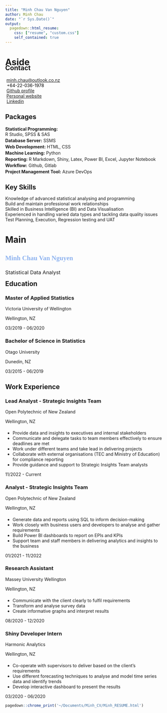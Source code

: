 ```yaml
---
title: "Minh Chau Van Nguyen"
author: Minh Chau
date: "`r Sys.Date()`"
output:
  pagedown::html_resume:
    css: ["resume", "custom.css"]
    self_contained: true
---
```




Aside
================================================================================

<div style="margin-top:-40px;">
Contact {#contact}
--------------------------------------------------------------------------------

 <i class="fa fa-envelope" style ="margin-left:2px;margin-right:2px;margin-bottom:6px;color:#8db2ef;"></i> [<span style="text-decoration:underline !important;">minh.chau@outlook.co.nz</span>](mailto:minh.chau@outlook.co.nz)
 <br>
 <i class="fa fa-phone" style ="margin-left:2px;margin-right:3px;color:#8db2ef;"></i><span style="font-weight:400; color:black;">+64-22-036-1978</span><br>
 <i class="fa fa-github" style ="margin-left:2px;margin-top:5px;margin-right:2px;color:#8db2ef;"></i>[Github profile](https://github.com/MinhChauVanNguyen)<br>
 <i class="fa fa-home" style ="margin-left:2px;margin-top:5px;margin-right:2px;color:#8db2ef;"></i>[Personal website](https://minhchauvannguyen.github.io/)<br>
 <i class="fa fa-linkedin" style ="margin-left:2.5px;margin-top:5px;margin-right:2px;color:#8db2ef;"></i> [Linkedin](https://www.linkedin.com/in/minh-chau-van/)<br>

</div>


Packages {#packages}
--------------------------------------------------------------------------------
<div style="margin-top:10px;"></div>
**Statistical Programming:** <br>R Studio, SPSS & SAS
<div style = "margin-bottom:3px;"></div>
**Database Server:** SSMS<br>
<div style = "margin-bottom:3px;"></div>
**Web Development:** HTML, CSS <br>
<div style = "margin-bottom:3px;"></div>
**Machine Learning:** Python <br>
<div style = "margin-bottom:3px;"></div>
**Reporting:** R Markdown, Shiny, Latex, Power BI, Excel, Jupyter Notebook<br>
<div style = "margin-bottom:3px;"></div>
**Workflow:** Github, Gitlab<br>
<div style = "margin-bottom:3px;"></div>
**Project Management Tool:** Azure DevOps<br>
<div style = "margin-bottom:3px;"></div>



Key Skills {#skills}
--------------------------------------------------------------------------------
<div style="margin-bottom:20px;margin-top:-5px"></div>
<div class="container">
  <div class="skills">Knowledge of advanced statistical analysing and programming</div>
</div>


<div class="container">
  <div class="skills">Build and maintain professional work relationships</div>
</div>


<div class="container">
  <div class="skills">Skilled in Business Intelligence (BI) and Data Visualisation</div>
</div>


<div class="container">
  <div class="skills">Experienced in handling varied data types and tackling data quality issues</div>
</div>


<div class="container">
  <div class="skills">Test Planning, Execution, Regression testing and UAT</div>
</div>




Main
================================================================================

<span style="font-family:Graphik, sans serif !important;color:#8db2ef;font-weight:bold;">Minh Chau Van Nguyen</span> {#title}
--------------------------------------------------------------------------------
<h3 style="font-style:normal;font-weight:normal;margin-bottom:-15px">Statistical Data Analyst</h3>




Education {data-icon=graduation-cap data-concise=true}
--------------------------------------------------------------------------------

### Master of Applied Statistics

<span>Victoria University of Wellington</span>

<span>Wellington, NZ</span>

03/2019 - 06/2020

### Bachelor of Science in Statistics

<span>Otago University</span>

<span>Dunedin, NZ</span>

03/2015 - 06/2019

<div style="margin-bottom:10px;">
</div>



Work Experience {data-icon=black-tie}
--------------------------------------------------------------------------------
### Lead Analyst - Strategic Insights Team

<span>Open Polytechnic of New Zealand</span>

<span>Wellington, NZ</span>

<div style = "margin-top:20px;">

 - Provide data and insights to executives and internal stakeholders
 - Communicate and delegate tasks to team members effectively to ensure deadlines are met
 - Work under different teams and take lead in delivering projects
 - Collaborate with external organisations (TEC and Ministry of Education) for compliance reporting
 - Provide guidance and support to Strategic Insights Team analysts
 
</div>

11/2022 - Current



### Analyst - Strategic Insights Team

<span>Open Polytechnic of New Zealand</span>

<span>Wellington, NZ</span>

<div style = "margin-top:20px;">

 - Generate data and reports using SQL to inform decision-making
 - Work closely with business users and developers to analyse and gather requirements
 - Build Power BI dashboards to report on EPIs and KPIs
 - Support team and staff members in delivering analytics and insights to the business
</div>

01/2021 - 11/2022


### Research Assistant

<span>Massey University Wellington</span>

<span>Wellington, NZ</span>

<div style = "margin-top:20px;">
 - Communicate with the client clearly to fulfil requirements
 - Transform and analyse survey data
 - Create informative graphs and interpret results
</div>

08/2020 - 12/2020



### Shiny Developer Intern

<span>Harmonic Analytics</span>

<span>Wellington, NZ</span>

<div style="margin-top:20px;">
 - Co-operate with supervisors to deliver based on the client’s requirements
 - Use different forecasting techniques to analyse and model time series data and identify trends
 - Develop interactive dashboard to present the results
</div>

03/2020 - 06/2020







```r
pagedown::chrome_print('~/Documents/Minh_CV/Minh_RESUME.html')
```
